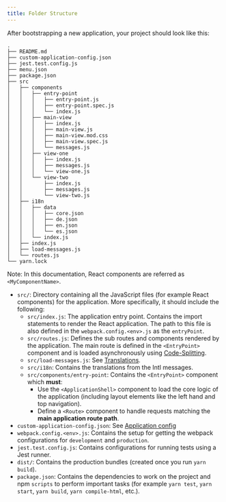```yaml
---
title: Folder Structure
---
```


After bootstrapping a new application, your project should look like this:

```
.
├── README.md
├── custom-application-config.json
├── jest.test.config.js
├── menu.json
├── package.json
├── src
│   ├── components
│   │   ├── entry-point
│   │   │   ├── entry-point.js
│   │   │   ├── entry-point.spec.js
│   │   │   └── index.js
│   │   ├── main-view
│   │   │   ├── index.js
│   │   │   ├── main-view.js
│   │   │   ├── main-view.mod.css
│   │   │   ├── main-view.spec.js
│   │   │   └── messages.js
│   │   ├── view-one
│   │   │   ├── index.js
│   │   │   ├── messages.js
│   │   │   └── view-one.js
│   │   └── view-two
│   │       ├── index.js
│   │       ├── messages.js
│   │       └── view-two.js
│   ├── i18n
│   │   ├── data
│   │   │   ├── core.json
│   │   │   ├── de.json
│   │   │   ├── en.json
│   │   │   └── es.json
│   │   └── index.js
│   ├── index.js
│   ├── load-messages.js
│   └── routes.js
└── yarn.lock
```

<Info>

Note: In this documentation, React components are referred as `<MyComponentName>`.

</Info>

- `src/`: Directory containing all the JavaScript files (for example React components) for the application. More specifically, it should include the following:
  - `src/index.js`: The application entry point. Contains the import statements to render the React application. The path to this file is also defined in the `webpack.config.<env>.js` as the `entryPoint`.
  - `src/routes.js`: Defines the sub routes and components rendered by the application. The main route is defined in the `<EntryPoint>` component and is loaded asynchronously using [Code-Splitting](https://reactjs.org/docs/code-splitting.html).
  - `src/load-messages.js`: See [Translations](/development/translations#using-the-messages-in-the#application).
  - `src/i18n`: Contains the translations from the Intl messages.
  - `src/components/entry-point`: Contains the `<EntryPoint>` component which **must**:
    - Use the `<ApplicationShell>` component to load the core logic of the application (including layout elements like the left hand and top navigation).
    - Define a `<Route>` component to handle requests matching the **main application route path**.
- `custom-application-config.json`: See [Application config](/development/application-config)
- `webpack.config.<env>.js`: Contains the setup for getting the webpack configurations for `development` and `production`.
- `jest.test.config.js`: Contains configurations for running tests using a Jest runner.
- `dist/`: Contains the production bundles (created once you run `yarn build`).
- `package.json`: Contains the dependencies to work on the project and npm `scripts` to perform important tasks (for example `yarn test`, `yarn start`, `yarn build`, `yarn compile-html`, etc.).
